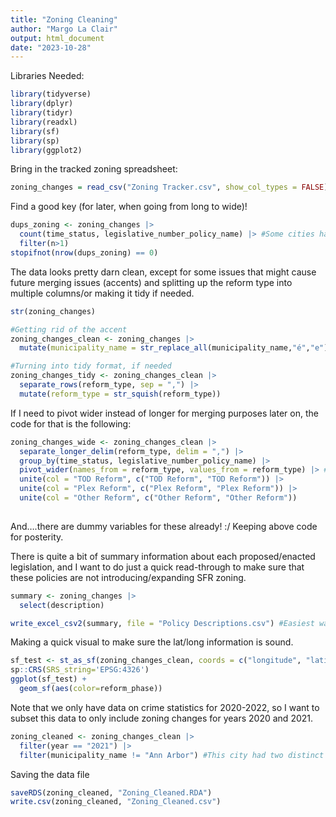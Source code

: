 ```yaml
---
title: "Zoning Cleaning"
author: "Margo La Clair"
output: html_document
date: "2023-10-28"
---
```


Libraries Needed:
```r
library(tidyverse)
library(dplyr)
library(tidyr)
library(readxl)
library(sf)
library(sp)
library(ggplot2)
```

Bring in the tracked zoning spreadsheet:
```r
zoning_changes = read_csv("Zoning Tracker.csv", show_col_types = FALSE)
```

Find a good key (for later, when going from long to wide)!

```r
dups_zoning <- zoning_changes |>
  count(time_status, legislative_number_policy_name) |> #Some cities had multiple policies that went into effect on the same day, so this is a good key for later. For merging datasets later on, we will do so by municipality_name
  filter(n>1) 
stopifnot(nrow(dups_zoning) == 0)
```

The data looks pretty darn clean, except for some issues that might cause future merging issues (accents) and splitting up the reform type into multiple columns/or making it tidy if needed.  

```r
str(zoning_changes)
```
```r
#Getting rid of the accent
zoning_changes_clean <- zoning_changes |>
  mutate(municipality_name = str_replace_all(municipality_name,"é","e"))
```

```r
#Turning into tidy format, if needed
zoning_changes_tidy <- zoning_changes_clean |>
  separate_rows(reform_type, sep = ",") |>
  mutate(reform_type = str_squish(reform_type))
```

If I need to pivot wider instead of longer for merging purposes later on, the code for that is the following:
```r
zoning_changes_wide <- zoning_changes_clean |>
  separate_longer_delim(reform_type, delim = ",") |>
  group_by(time_status, legislative_number_policy_name) |>
  pivot_wider(names_from = reform_type, values_from = reform_type) |> #That did something funky with multiple columns, so fixing that
  unite(col = "TOD Reform", c("TOD Reform", "TOD Reform")) |>
  unite(col = "Plex Reform", c("Plex Reform", "Plex Reform")) |>
  unite(col = "Other Reform", c("Other Reform", "Other Reform"))
  
```

And....there are dummy variables for these already! :/ Keeping above code for posterity. 

There is quite a bit of summary information about each proposed/enacted legislation, and I want to do just a quick read-through to make sure that these policies are not introducing/expanding SFR zoning.  

```r
summary <- zoning_changes |>
  select(description)

write_excel_csv2(summary, file = "Policy Descriptions.csv") #Easiest way to do a visual scan. 
```

Making a quick visual to make sure the lat/long information is sound.

```r
sf_test <- st_as_sf(zoning_changes_clean, coords = c("longitude", "latitude"))
sp::CRS(SRS_string='EPSG:4326')
ggplot(sf_test) +
  geom_sf(aes(color=reform_phase))
```
Note that we only have data on crime statistics for 2020-2022, so I want to subset this data to only include zoning changes for years 2020 and 2021. 

```r
zoning_cleaned <- zoning_changes_clean |>
  filter(year == "2021") |>
  filter(municipality_name != "Ann Arbor") #This city had two distinct zoning laws that passed in 2021; we will be able to merge this on to the FBI crime statistics dataset. As such, we are excluding it
```

Saving the data file

```r
saveRDS(zoning_cleaned, "Zoning_Cleaned.RDA")
write.csv(zoning_cleaned, "Zoning_Cleaned.csv")
```



